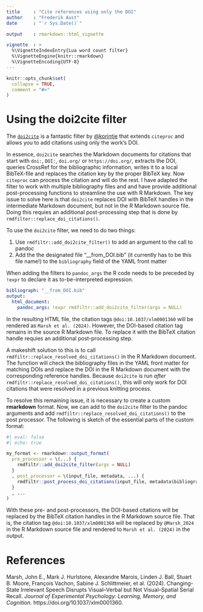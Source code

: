 ```yaml
---
title     : "Cite references using only the DOI"
author    : "Frederik Aust"
date      : "`r Sys.Date()`"

output    : rmarkdown::html_vignette

vignette  : >
  %\VignetteIndexEntry{Lua word count filter}
  %\VignetteEngine{knitr::rmarkdown}
  %\VignetteEncoding{UTF-8}
---
```


```r
knitr::opts_chunk$set(
  collapse = TRUE,
  comment = "#>"
)
```

# Using the doi2cite filter

The [`doi2cite`](https://github.com/korintje/pandoc-doi2cite?tab=readme-ov-file) is a fantastic filter by [@korintje](https://github.com/korintje) that extends `citeproc` and allows you to add citations using only the work's DOI.

In essence, `doi2cite` searches the Markdown documents for citations that start with `doi:`, `DOI:`, `doi.org/` or `https://doi.org/`, extracts the DOI, queries CrossRef for the bibliographic information, writes it to a local BibTeX-file and replaces the citation key by the proper BibTeX key.
Now `citeproc` can process the citation and will do the rest.
I have adapted the filter to work with multiple bibliography files and and have provide additional post-processing functions to streamline the use with R Markdown.
The key issue to solve here is that `doi2cite` replaces DOI with BibTeX handles in the intermediate Markdown document, but not in the R Markdown source file.
Doing this requies an additional post-processing step that is done by `rmdfilter::replace_doi_citations()`.

To use the `doi2cite` filter, we need to do two things:

1. Use `rmdfiltr::add_doi2cite_filter()` to add an argument to the call to pandoc
2. Add the the designated file "__from_DOI.bib" (it currently has to be this file name!) to the `bibliography` field of the YAML front matter

When adding the filters to `pandoc_args` the R code needs to be preceded by `!expr` to declare it as to-be-interpreted expression.

~~~yaml
bibliograph: "__from_DOI.bib"
output:
  html_document:
    pandoc_args: !expr rmdfiltr::add_doi2cite_filter(args = NULL)
~~~

In the resulting HTML file, the citation tags `@doi:10.1037/xlm0001360` will be rendered as `Marsh et al. (2024)`.
However, the DOI-based citation tag remains in the source R Markdown file.
To replace it with the BibTeX citation handle requies an additional post-processing step.

A makeshift solution to this is to call `rmdfiltr::replace_resolved_doi_citations()` in the R Markdown document.
The function will check the bibliography files in the YAML front matter for matching DOIs and replace the DOI in the R Markdown document with the corresponding reference handles.
Because `doi2cite` is run *after* `rmdfiltr::replace_resolved_doi_citations()`, this will only work for DOI citations that were resolved in a previous knitting process.

To resolve this remaining issue, it is necessary to create a custom **rmarkdown** format.
Now, we can add to the `doi2cite` filter to the pandoc arguments and add `rmdfiltr::replace_resolved_doi_citations()` to the post processor.
The following is sketch of the essential parts of the custom format:

```r
#| eval: false
#| echo: true

my_format <- rmarkdown::output_format(
  pre_processor = \(...) {
    rmdfiltr::add_doi2cite_filter(args = NULL)
  }
  , post_processor = \(input_file, metadata, ...) {
    rmdfiltr::post_process_doi_citations(input_file, metadata$bibliography)
  }
  , ...
)
```

With these pre- and post-processors, the DOI-based citations will be replaced by the BibTeX citation handles in the R Markdown source file.
That is, the citation tag `@doi:10.1037/xlm0001360` will be replaced by `@Marsh_2024` in the R Markdown source file and rendered to `Marsh et al. (2024)` in the output.

# References

Marsh, John E., Mark J. Hurlstone, Alexandre Marois, Linden J. Ball, Stuart B. Moore, François Vachon, Sabine J. Schlittmeier, et al. (2024). Changing-State Irrelevant Speech Disrupts Visual–Verbal but Not Visual–Spatial Serial Recall. *Journal of Experimental Psychology: Learning, Memory, and Cognition*. https://doi.org/10.1037/xlm0001360.
